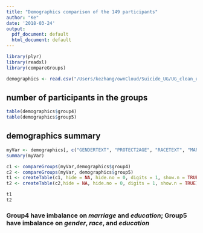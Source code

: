 ```yaml
---
title: "Demographics comparison of the 149 participants"
author: "Ke"
date: '2018-03-24'
output:
  pdf_document: default
  html_document: default
---
```


```r
library(plyr)
library(readxl)
library(compareGroups)
```

```r
demographics <- read.csv("/Users/kezhang/ownCloud/Suicide_UG/UG_clean_updated/ug_demog149.csv")
```

## number of participants in the groups
```r
table(demographics$group4)
table(demographics$group5)
```

## demographics summary
```r
myVar <- demographics[, c("GENDERTEXT", "PROTECT2AGE", "RACETEXT", "MARITALTEXT", "EDUCATION")]
summary(myVar)
```

```r
c1 <- compareGroups(myVar,demographics$group4)
c2 <- compareGroups(myVar, demographics$group5)
t1 <- createTable(c1, hide = NA, hide.no = 0, digits = 1, show.n = TRUE)
t2 <- createTable(c2,hide = NA, hide.no = 0, digits = 1, show.n = TRUE)

t1
t2
```

### Group4 have imbalance on $marriage$ and $education$; Group5 have imbalance on $gender$, $race$, and $education$